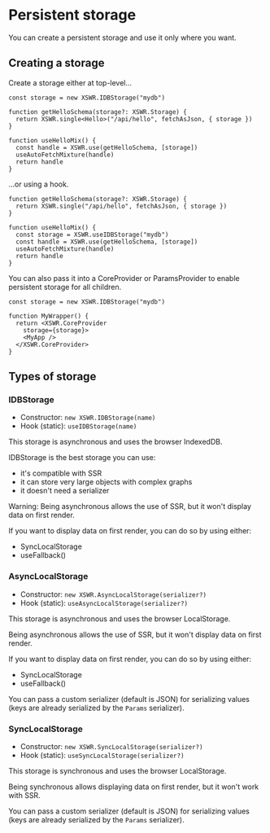 # Persistent storage

You can create a persistent storage and use it only where you want.

## Creating a storage

Create a storage either at top-level...

```tsx
const storage = new XSWR.IDBStorage("mydb")

function getHelloSchema(storage?: XSWR.Storage) {
  return XSWR.single<Hello>("/api/hello", fetchAsJson, { storage })
}

function useHelloMix() {
  const handle = XSWR.use(getHelloSchema, [storage])
  useAutoFetchMixture(handle)
  return handle
}
```

...or using a hook.

```tsx
function getHelloSchema(storage?: XSWR.Storage) {
  return XSWR.single("/api/hello", fetchAsJson, { storage })
}

function useHelloMix() {
  const storage = XSWR.useIDBStorage("mydb")
  const handle = XSWR.use(getHelloSchema, [storage])
  useAutoFetchMixture(handle)
  return handle
}
```

You can also pass it into a CoreProvider or ParamsProvider to enable persistent storage for all children.

```tsx
const storage = new XSWR.IDBStorage("mydb")

function MyWrapper() {
  return <XSWR.CoreProvider
    storage={storage}>
    <MyApp />
  </XSWR.CoreProvider>
}
```

## Types of storage

### IDBStorage

- Constructor: `new XSWR.IDBStorage(name)`
- Hook (static): `useIDBStorage(name)`

This storage is asynchronous and uses the browser IndexedDB.

IDBStorage is the best storage you can use:
- it's compatible with SSR
- it can store very large objects with complex graphs
- it doesn't need a serializer

Warning: Being asynchronous allows the use of SSR, but it won't display data on first render.

If you want to display data on first render, you can do so by using either:
- SyncLocalStorage
- useFallback()

### AsyncLocalStorage

- Constructor: `new XSWR.AsyncLocalStorage(serializer?)`
- Hook (static): `useAsyncLocalStorage(serializer?)`

This storage is asynchronous and uses the browser LocalStorage.

Being asynchronous allows the use of SSR, but it won't display data on first render.

If you want to display data on first render, you can do so by using either:
- SyncLocalStorage
- useFallback()

You can pass a custom serializer (default is JSON) for serializing values (keys are already serialized by the `Params` serializer).

### SyncLocalStorage

- Constructor: `new XSWR.SyncLocalStorage(serializer?)`
- Hook (static): `useSyncLocalStorage(serializer?)`

This storage is synchronous and uses the browser LocalStorage.

Being synchronous allows displaying data on first render, but it won't work with SSR.

You can pass a custom serializer (default is JSON) for serializing values (keys are already serialized by the `Params` serializer).